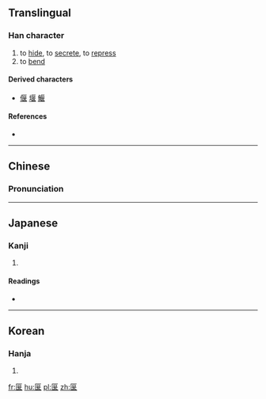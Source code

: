 ==Translingual==

===Han character===
{{Han char|rn=23|rad=匸|as=07|sn=9|four=7171<sub>4</sub>|canj=尸日女 (SAV)|ids=⿷[[匚]][[妟]]}}

# to [[hide]], to [[secrete]], to [[repress]]
# to [[bend]]

====Derived characters====
* [[偃]] [[堰]] [[鰋]]

====References====
* {{Han ref|kx=0155.080|dkj=02684|dj=0347.200|hdz=10085.190|uh=533D|ud=21309|bh=CDF4|bd=52724}}

----

==Chinese==
{{zh-forms}}

===Pronunciation===
{{zh-pron
|m=yǎn
|c=jin2
|mc=y
|oc=y
|ma=
|cat=v
}}

----

==Japanese==

===Kanji===
{{ja-kanji|grade=|rs=匸07}}

# {{defn|lang=ja|sort=匸07}}

====Readings====
* {{ja-readings|on=[[えん]] (en)|kun=[[かくす]] (kakusu), [[ふす]] (fusu), [[なびく]] (nabiku), [[はこ]] (hako), [[どぶ]] (dobu)}}

----

==Korean==

===Hanja===
{{ko-hanja|hangeul=언|rv=eon|mr=ŏn}}

# {{defn|lang=ko|sort=匸07}}

[[fr:匽]]
[[hu:匽]]
[[pl:匽]]
[[zh:匽]]